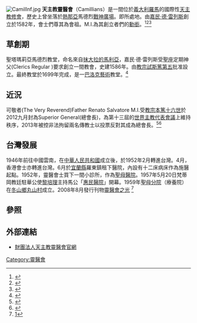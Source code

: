 {{globalize}}
[[File:CamilInf.jpg|thumb]]
'''天主教靈醫會'''（Camillians）是一間位於[[義大利|義大利]][[羅馬|羅馬]]的國際性[[天主教|天主教]][[修會|修會]]，歷史上曾坐落於[[熱那亞|熱那亞]]馬德烈[[戰神廣場_(羅馬分區)|戰神廣場]]。即{{link-en|聖塔瑪莉亞馬德烈教堂|Santa Maria Maddalena}}所處地。由[[嘉民·德·雷列斯|嘉民·德·雷列斯]]創立於1582年，會士們尊其為會祖。M.I.為其創立者們的[[勳銜|勳銜]]。<ref>{{Cite web |url=http://www.camillus.org.tw/about.aspx |title=聖嘉明啟智中心-關於靈醫會 |access-date=2016-11-03 |archive-url=https://web.archive.org/web/20160323183729/http://www.camillus.org.tw/about.aspx |archive-date=2016-03-23 |dead-url=yes }}</ref><ref>{{Cite web |url=http://isbn.ncl.edu.tw/NCL_ISBNNet/C00_index.php?PHPSESSID=h1kiarjhe9oqti3n6fg6jklj04&Pfile=2457&KeepThis=true&TB_iframe=true&width=900&height=650 |title=忘了自己,因為愛你 |access-date=2016-11-03 |archive-date=2016-11-30 |archive-url=https://web.archive.org/web/20161130111252/http://isbn.ncl.edu.tw/NCL_ISBNNet/C00_index.php?PHPSESSID=h1kiarjhe9oqti3n6fg6jklj04&Pfile=2457&KeepThis=true&TB_iframe=true&width=900&height=650 |dead-url=no }}</ref><ref>{{Cite web |url=http://www.epochtimes.com.tw/n127640/%E6%8A%8A%E7%95%B0%E9%84%89%E7%95%B6%E6%95%85%E9%84%89-%E5%91%82%E8%8B%A5%E7%91%9F%E7%A5%9E%E7%88%B6%E8%88%87%E9%9D%88%E9%86%AB%E6%9C%83%E7%9A%84%E6%95%85%E4%BA%8B.html |title=把異鄉當故鄉 呂若瑟神父與靈醫會的故事 |access-date=2016-11-03 |archive-date=2020-12-02 |archive-url=https://web.archive.org/web/20201202035332/https://www.epochtimes.com.tw/n127640/%E6%8A%8A%E7%95%B0%E9%84%89%E7%95%B6%E6%95%85%E9%84%89-%E5%91%82%E8%8B%A5%E7%91%9F%E7%A5%9E%E7%88%B6%E8%88%87%E9%9D%88%E9%86%AB%E6%9C%83%E7%9A%84%E6%95%85%E4%BA%8B.html |dead-url=no }}</ref>

==草創期==
聖塔瑪莉亞馬德烈教堂，命名來自[[抹大拉的馬利亞|抹大拉的馬利亞]]，嘉民·德·雷列斯受[[聖座|聖座]]定期神父(Clerics Regular )要求創立一間教會，史建1586年。由[[教宗|教宗]][[試斯篤第五|試斯篤第五]]批准設立。最終教堂於1699年完成，是一[[巴洛克藝術|巴洛克藝術]]教堂。<ref>{{Cite web |url=http://enews.lym.gov.tw/content.asp?pid=23&k=87 |title=蘭陽博物館-第61期 |access-date=2016-11-03 |archive-date=2016-12-20 |archive-url=https://web.archive.org/web/20161220211701/http://enews.lym.gov.tw/content.asp?pid=23&k=87 |dead-url=no }}</ref>

==近況==
可敬者(The Very Reverend)Father Renato Salvatore M.I.受[[教宗|教宗]][[本篤十六世|本篤十六世]]於2012九月封為Superior General(總會長)，為第十三屆的[[世界主教代表會議|世界主教代表會議]]上維持秩序，2013年被控非法拘留兩名傳教士以投票反對其成為總會長。<ref>{{Cite web |url=http://www.microsofttranslator.com/BV.aspx?ref=IE8Activity&a=http%3A%2F%2Fpress.catholica.va%2Fnews_services%2Fbulletin%2Fnews%2F29687.php%3Findex%3D29687%26po_date%3D18.09.2012%26lang%3Den |title=press.catholica.va news |accessdate=2016-11-03 |archive-date=2013-03-10 |archive-url=https://web.archive.org/web/20130310001459/http://www.microsofttranslator.com/BV.aspx?ref=IE8Activity&a=http%3A%2F%2Fpress.catholica.va%2Fnews_services%2Fbulletin%2Fnews%2F29687.php%3Findex%3D29687%26po_date%3D18.09.2012%26lang%3Den |dead-url=no }}</ref><ref>{{Cite web |url=https://www.theguardian.com/world/2013/nov/07/italian-religious-order-leader-arrested-camillians |title=Head of Italian religious order held in corruption inquiry  |access-date=2016-11-03 |archive-date=2021-03-09 |archive-url=https://web.archive.org/web/20210309134422/http://www.theguardian.com/world/2013/nov/07/italian-religious-order-leader-arrested-camillians |dead-url=no }}</ref>

==台灣發展==
1946年前往中國雲南，在[[中華人民共和國|中華人民共和國]]成立後，於1952年2月轉進台灣。4月，香港會士亦轉進台灣。6月於[[宜蘭縣|宜蘭縣]]羅東鎮租下醫院，內設有十二床病床作為施醫起點。1952年，靈醫會士買下一間小診所，作為[[羅東聖母醫院|聖母醫院]]。1957年5月20日梵蒂岡教廷駐華公使[[黎培理|黎培理]]主持馬公「[[惠民醫院|惠民醫院]]」開幕。1959年[[羅東聖母醫院|聖母分院]]（療養院）在[[冬山鄉|冬山鄉]][[丸山村|丸山村]]成立。2008年8月發行刊物[http://www.camillians.org.tw/?page_id=1524 靈醫會之光] {{Wayback|url=http://www.camillians.org.tw/?page_id=1524 |date=20190602163836 }}
<ref>[https://www.camillians.org.tw/來臺大事紀]</ref>
==參照==
{{reflist|2}}
== 外部連結 ==
* [https://www.camillians.org.tw/?page_id=221靈醫會會史  財團法人天主教靈醫會官網] {{Wayback|url=https://www.camillians.org.tw/?page_id=221%E9%9D%88%E9%86%AB%E6%9C%83%E6%9C%83%E5%8F%B2 |date=20220215110230 }}
[[Category:靈醫會|Category:靈醫會]]